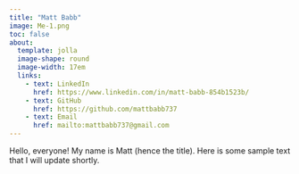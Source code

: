 ```yaml
---
title: "Matt Babb"
image: Me-1.png
toc: false
about:
  template: jolla
  image-shape: round
  image-width: 17em
  links:
    - text: LinkedIn
      href: https://www.linkedin.com/in/matt-babb-854b1523b/
    - text: GitHub
      href: https://github.com/mattbabb737
    - text: Email
      href: mailto:mattbabb737@gmail.com
---
```


Hello, everyone! My name is Matt (hence the title). Here is some sample text that I will update shortly.
